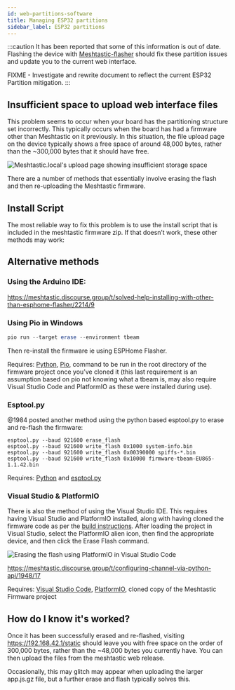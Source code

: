 ```yaml
---
id: web-partitions-software
title: Managing ESP32 partitions
sidebar_label: ESP32 partitions
---
```


:::caution
It has been reported that some of this information is out of date. Flashing the device with [Meshtastic-flasher](/docs/software/python/flasher) should fix these partition issues and update you to the current web interface.

FIXME - Investigate and rewrite document to reflect the current ESP32 Partition mitigation.
:::

## Insufficient space to upload web interface files

This problem seems to occur when your board has the partitioning structure set incorrectly. This typically occurs when the board has had a firmware other than Meshtastic on it previously. In this situation, the file upload page on the device typically shows a free space of around 48,000 bytes, rather than the ~300,000 bytes that it should have free.

![Meshtastic.local's upload page showing insufficient storage space](/img/insufficient-space.png)

There are a number of methods that essentially involve erasing the flash and then re-uploading the Meshtastic firmware.

## Install Script

The most reliable way to fix this problem is to use the install script that is included in the meshtastic firmware zip. If that doesn’t work, these other methods may work:

## Alternative methods

### Using the Arduino IDE:

https://meshtastic.discourse.group/t/solved-help-installing-with-other-than-esphome-flasher/2214/9

### Using Pio in Windows

```powershell
pio run --target erase --environment tbeam
```

Then re-install the firmware ie using ESPHome Flasher.

Requires: [Python](https://www.python.org), [Pio](https://pypi.org/project/pio), command to be run in the root directory of the firmware project once you’ve cloned it (this last requirement is an assumption based on pio not knowing what a tbeam is, may also require Visual Studio Code and PlatformIO as these were installed during use).

### Esptool.py

@1984 posted another method using the python based esptool.py to erase and re-flash the firmware:

```shell
esptool.py --baud 921600 erase_flash
esptool.py --baud 921600 write_flash 0x1000 system-info.bin
esptool.py --baud 921600 write_flash 0x00390000 spiffs-*.bin
esptool.py --baud 921600 write_flash 0x10000 firmware-tbeam-EU865-1.1.42.bin
```

Requires: [Python](https://www.python.org) and [esptool.py](https://github.com/espressif/esptool)

### Visual Studio & PlatformIO

There is also the method of using the Visual Studio IDE. This requires having Visual Studio and PlatformIO installed, along with having cloned the firmware code as per the [build instructions](/docs/development/firmware/build). After loading the project in Visual Studio, select the PlatformIO alien icon, then find the appropriate device, and then click the Erase Flash command.

![Erasing the flash using PlatformIO in Visual Studio Code](/img/platformio-erase.png)

https://meshtastic.discourse.group/t/configuring-channel-via-python-api/1948/17

Requires: [Visual Studio Code](https://code.visualstudio.com), [PlatformIO](https://platformio.org), cloned copy of the Meshtastic Firmware project

## How do I know it's worked?

Once it has been successfully erased and re-flashed, visiting https://192.168.42.1/static should leave you with free space on the order of 300,000 bytes, rather than the ~48,000 bytes you currently have. You can then upload the files from the meshtastic web release.

Occasionally, this may glitch may appear when uploading the larger app.js.gz file, but a further erase and flash typically solves this.

